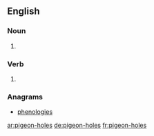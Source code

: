 ==English==

===Noun===
{{head|en|noun plural form}}

# {{plural of|pigeon-hole|lang=en}}

===Verb===
{{head|en|verb form}}

# {{en-third-person singular of|pigeon-hole}}

===Anagrams===
* [[phenologies#English|phenologies]]

[[ar:pigeon-holes]]
[[de:pigeon-holes]]
[[fr:pigeon-holes]]